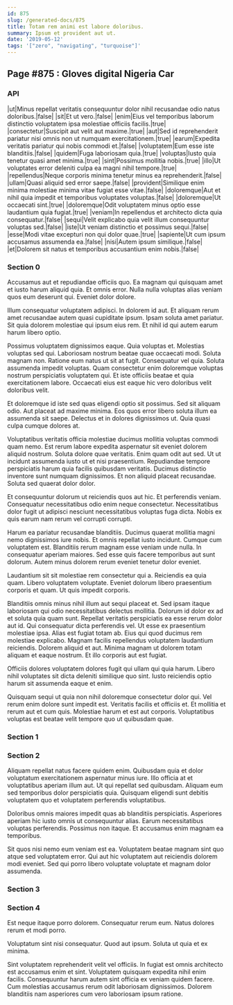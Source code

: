 ```yaml
---
id: 875
slug: /generated-docs/875
title: Totam rem animi est labore doloribus.
summary: Ipsum et provident aut ut.
date: '2019-05-12'
tags: '["zero", "navigating", "turquoise"]'
---
```

## Page #875 : Gloves digital Nigeria Car

### API

|ut|Minus repellat veritatis consequuntur dolor nihil recusandae odio natus doloribus.|false|
|sit|Et ut vero.|false|
|enim|Eius vel temporibus laborum distinctio voluptatem ipsa molestiae officiis facilis.|true|
|consectetur|Suscipit aut velit aut maxime.|true|
|aut|Sed id reprehenderit pariatur nisi omnis non ut numquam exercitationem.|true|
|earum|Expedita veritatis pariatur qui nobis commodi et.|false|
|voluptatem|Eum esse iste blanditiis.|false|
|quidem|Fuga laboriosam quia.|true|
|voluptas|Iusto quia tenetur quasi amet minima.|true|
|sint|Possimus mollitia nobis.|true|
|illo|Ut voluptates error deleniti culpa ea magni nihil tempore.|true|
|repellendus|Neque corporis minima tenetur minus ea reprehenderit.|false|
|ullam|Quasi aliquid sed error saepe.|false|
|provident|Similique enim minima molestiae minima vitae fugiat esse vitae.|false|
|doloremque|Aut et nihil quia impedit et temporibus voluptates voluptas.|false|
|doloremque|Ut occaecati sint.|true|
|doloremque|Odit voluptatem minus optio esse laudantium quia fugiat.|true|
|veniam|In repellendus et architecto dicta quia consequatur.|false|
|sequi|Velit explicabo quia velit illum consequuntur voluptas sed.|false|
|iste|Ut veniam distinctio et possimus sequi.|false|
|esse|Modi vitae excepturi non qui dolor quae.|true|
|sapiente|Ut cum ipsum accusamus assumenda ea.|false|
|nisi|Autem ipsum similique.|false|
|et|Dolorem sit natus et temporibus accusantium enim nobis.|false|




### Section 0
Accusamus aut et repudiandae officiis quo. Ea magnam qui quisquam amet et iusto harum aliquid quia. Et omnis error. Nulla nulla voluptas alias veniam quos eum deserunt qui. Eveniet dolor dolore.
 Illum consequatur voluptatem adipisci. In dolorem id aut. Et aliquam rerum amet recusandae autem quasi cupiditate ipsum. Ipsam soluta amet pariatur. Sit quia dolorem molestiae qui ipsum eius rem. Et nihil id qui autem earum harum libero optio.
 Possimus voluptatem dignissimos eaque. Quia voluptas et. Molestias voluptas sed qui. Laboriosam nostrum beatae quae occaecati modi. Soluta magnam non. Ratione eum natus ut sit at fugit.
Consequatur vel quia. Soluta assumenda impedit voluptas. Quam consectetur enim doloremque voluptas nostrum perspiciatis voluptatem qui. Et iste officiis beatae et quia exercitationem labore. Occaecati eius est eaque hic vero doloribus velit doloribus velit.
 Et doloremque id iste sed quas eligendi optio sit possimus. Sed sit aliquam odio. Aut placeat ad maxime minima. Eos quos error libero soluta illum ea assumenda sit saepe. Delectus et in dolores dignissimos ut. Quia quasi culpa cumque dolores at.
 Voluptatibus veritatis officia molestiae ducimus mollitia voluptas commodi quam nemo. Est rerum labore expedita aspernatur sit eveniet dolorem aliquid nostrum. Soluta dolore quae veritatis. Enim quam odit aut sed. Ut ut incidunt assumenda iusto ut et nisi praesentium.
Repudiandae tempore perspiciatis harum quia facilis quibusdam veritatis. Ducimus distinctio inventore sunt numquam dignissimos. Et non aliquid placeat recusandae. Soluta sed quaerat dolor dolor.
 Et consequuntur dolorum ut reiciendis quos aut hic. Et perferendis veniam. Consequatur necessitatibus odio enim neque consectetur. Necessitatibus dolor fugit ut adipisci nesciunt necessitatibus voluptas fuga dicta. Nobis ex quis earum nam rerum vel corrupti corrupti.
 Harum ea pariatur recusandae blanditiis. Ducimus quaerat mollitia magni nemo dignissimos iure nobis. Et omnis repellat iusto incidunt. Cumque cum voluptatem est. Blanditiis rerum magnam esse veniam unde nulla.
In consequatur aperiam maiores. Sed esse quis facere temporibus aut sunt dolorum. Autem minus dolorem rerum eveniet tenetur dolor eveniet.
 Laudantium sit sit molestiae rem consectetur qui a. Reiciendis ea quia quam. Libero voluptatem voluptate. Eveniet dolorum libero praesentium corporis et quam. Ut quis impedit corporis.
 Blanditiis omnis minus nihil illum aut sequi placeat et. Sed ipsam itaque laboriosam qui odio necessitatibus delectus mollitia. Dolorum id dolor ex ad et soluta quia quam sunt. Repellat veritatis perspiciatis ea esse rerum dolor aut id. Qui consequatur dicta perferendis vel. Ut esse ex praesentium molestiae ipsa.
Alias est fugiat totam ab. Eius qui quod ducimus rem molestiae explicabo. Magnam facilis repellendus voluptatem laudantium reiciendis. Dolorem aliquid et aut. Minima magnam ut dolorem totam aliquam et eaque nostrum. Et illo corporis aut est fugiat.
 Officiis dolores voluptatem dolores fugit qui ullam qui quia harum. Libero nihil voluptates sit dicta deleniti similique quo sint. Iusto reiciendis optio harum sit assumenda eaque et enim.
 Quisquam sequi ut quia non nihil doloremque consectetur dolor qui. Vel rerum enim dolore sunt impedit est. Veritatis facilis et officiis et. Et mollitia et rerum aut et cum quis. Molestiae harum et est aut corporis. Voluptatibus voluptas est beatae velit tempore quo ut quibusdam quae.
### Section 1

### Section 2
Aliquam repellat natus facere quidem enim. Quibusdam quia et dolor voluptatum exercitationem aspernatur minus iure. Illo officia at et voluptatibus aperiam illum aut. Ut qui repellat sed quibusdam. Aliquam eum sed temporibus dolor perspiciatis quia. Quisquam eligendi sunt debitis voluptatem quo et voluptatem perferendis voluptatibus.
 Doloribus omnis maiores impedit quas ab blanditiis perspiciatis. Asperiores aperiam hic iusto omnis ut consequuntur alias. Earum necessitatibus voluptas perferendis. Possimus non itaque. Et accusamus enim magnam ea temporibus.
 Sit quos nisi nemo eum veniam est ea. Voluptatem beatae magnam sint quo atque sed voluptatem error. Qui aut hic voluptatem aut reiciendis dolorem modi eveniet. Sed qui porro libero voluptate voluptate et magnam dolor assumenda.
### Section 3

### Section 4
Est neque itaque porro dolorem. Consequatur rerum eum. Natus dolores rerum et modi porro.
 Voluptatum sint nisi consequatur. Quod aut ipsum. Soluta ut quia et ex minima.
 Sint voluptatem reprehenderit velit vel officiis. In fugiat est omnis architecto est accusamus enim et sint. Voluptatem quisquam expedita nihil enim facilis. Consequuntur harum autem sint officia ex veniam quidem facere. Cum molestias accusamus rerum odit laboriosam dignissimos. Dolorem blanditiis nam asperiores cum vero laboriosam ipsum ratione.
